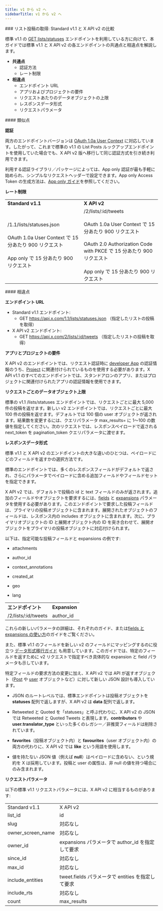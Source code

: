 ```yaml
---
title: v1 から v2 へ
sidebarTitle: v1 から v2 へ
---
```



<div id="list-posts-lookup-standard-v11-compared-to-x-api-v2">
  ### リスト投稿の取得: Standard v1.1 と X API v2 の比較
</div>

標準 v1.1 の [GET lists/statuses](https://developer.x.com/en/docs/twitter-api/v1/accounts-and-users/create-manage-lists/api-reference/get-lists-statuses) エンドポイントを利用している方に向けて、本ガイドでは標準 v1.1 と X API v2 の各エンドポイントの共通点と相違点を解説します。

- **共通点**
  - 認証方法
  - レート制限
- **相違点**
  - エンドポイント URL
  - アプリおよびプロジェクトの要件
  - リクエストあたりのデータオブジェクトの上限
  - レスポンスデータ形式
  - リクエストパラメータ

<div id="similarities">
  #### 類似点
</div>

**認証**

両方のエンドポイントバージョンは [OAuth 1.0a User Context](/ja/resources/fundamentals/authentication#oauth-2-0) に対応しています。したがって、これまで標準の v1.1 の List Posts ルックアップエンドポイントを使用していた場合でも、X API v2 版へ移行して同じ認証方式を引き続き利用できます。

利用する認証ライブラリ／パッケージによっては、App only 認証が最も手軽に始められ、シンプルなリクエストヘッダーで設定できます。App only Access Token の生成方法は、[App only ガイド](/ja/resources/fundamentals/authentication#bearer-token-also-known-as-app-only)を参照してください。

**レート制限**

|     |     |
| :--- | :--- |
| **Standard v1.1** | **X API v2** |
| /1.1/lists/statuses.json<br /><br />OAuth 1.0a User Context で 15 分あたり 900 リクエスト<br /><br />App only で 15 分あたり 900 リクエスト | /2/lists/:id/tweets<br /><br />OAuth 1.0a User Context で 15 分あたり 900 リクエスト<br /><br />OAuth 2.0 Authorization Code with PKCE で 15 分あたり 900 リクエスト<br /><br />App only で 15 分あたり 900 リクエスト |

<div id="differences">
  #### 相違点
</div>

**エンドポイント URL**

- Standard v1.1 エンドポイント:
  - GET https://api.x.com/1.1/lists/statuses.json
    （指定したリストの投稿を取得）
- X API v2 エンドポイント:
  - GET https://api.x.com/2/lists/:id/tweets
    （指定したリストの投稿を取得）

**アプリとプロジェクトの要件**

X API v2 のエンドポイントでは、リクエスト認証時に [developer App](/ja/resources/fundamentals/developer-apps) の認証情報のうち、[Project](/ja/resources/fundamentals/projects) に関連付けられているものを使用する必要があります。X API v1.1 のすべてのエンドポイントでは、スタンドアロンのアプリ、またはプロジェクトに関連付けられたアプリの認証情報を使用できます。

**リクエストごとのデータオブジェクト上限**

標準の v1.1 /lists/statuses エンドポイントでは、リクエストごとに最大 5,000 件の投稿を返せます。新しい v2 エンドポイントでは、リクエストごとに最大 100 件の投稿を返せます。デフォルトでは 100 個の user オブジェクトが返されます。結果数を変更するには、クエリパラメータ max\_results= に 1〜100 の数値を指定してください。次のリクエストでは、レスポンスペイロードで返される next\_token を pagination\_token クエリパラメータに渡せます。

**レスポンスデータ形式**

標準 v1.1 と X API v2 のエンドポイントの大きな違いのひとつは、ペイロードにどのフィールドを返すかの選択方法です。

標準のエンドポイントでは、多くのレスポンスフィールドがデフォルトで返され、さらにパラメータでペイロードに含める追加フィールドやフィールドセットを指定できます。

X API v2 では、デフォルトで投稿の id と text フィールドのみが返されます。追加のフィールドやオブジェクトを要求するには、[fields](/ja/x-api/fundamentals/fields) と [expansions](/ja/x-api/fundamentals/expansions) パラメータを使用する必要があります。このエンドポイントで要求した投稿フィールドは、プライマリの投稿オブジェクトに含まれます。展開されたオブジェクトのフィールドは、レスポンス内の includes オブジェクトに含まれます。次に、プライマリオブジェクトの ID と展開オブジェクト内の ID を突き合わせて、展開オブジェクトをプライマリの投稿オブジェクトに対応付けられます。 

以下は、指定可能な投稿フィールドと expansions の例です:

- attachments

- author\_id

- context\_annotations

- created\_at

- geo

- lang

|     |     |
| :--- | :--- |
| **エンドポイント** | **Expansion** |
| /2/lists/:id/tweets | author\_id |

これらの新しいパラメータの詳細は、それぞれのガイド、または[fields と expansions の使い方](/ja/x-api/fundamentals/data-dictionary#how-to-use-fields-and-expansions)のガイドをご覧ください。 

また、標準 v1.1 のフィールドを新しい v2 のフィールドにマッピングするのに役立つ [データ形式移行ガイド](/ja/x-api/migrate/data-format-migration) も用意しています。このガイドでは、特定のフィールドを返すために v2 リクエストで指定すべき具体的な expansion と field パラメータも示しています。 

特定フィールドの要求方法の変更に加え、X API v2 では API が返すオブジェクト（[Post](/ja/x-api/fundamentals/data-dictionary#tweet) や [user](/ja/x-api/fundamentals/data-dictionary#user) オブジェクトなど）に対して新しい JSON 設計も導入しています。

- JSON のルートレベルでは、標準エンドポイントは投稿オブジェクトを **statuses** 配列で返しますが、X API v2 は **data** 配列で返します。 

- Retweeted と Quoted を「statuses」と呼ぶ代わりに、X API v2 の JSON では Retweeted と Quoted Tweets と表現します。**contributors** や **user.translator\_type** といった多くのレガシー／非推奨フィールドは削除されています。 

- **favorites**（投稿オブジェクト内）と **favourites**（user オブジェクト内）の両方の代わりに、X API v2 では **like** という用語を使用します。

- 値を持たない JSON 値（例えば **null**）はペイロードに含めない、という規約を X は採用しています。投稿と user の属性は、非 null の値を持つ場合にのみ含まれます。
   

**リクエストパラメータ**

以下の標準 v1.1 リクエストパラメータには、X API v2 に相当するものがあります:

|     |     |
| :--- | :--- |
| Standard v1.1 | X API v2 |
| list\_id | id  |
| slug | 対応なし |
| owner\_screen\_name | 対応なし |
| owner\_id | expansions パラメータで author\_id を指定して要求 |
| since\_id | 対応なし |
| max\_id | 対応なし |
| include\_entities | tweet.fields パラメータで entities を指定して要求 |
| include\_rts | 対応なし |
| count | max\_results |